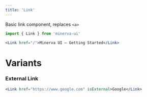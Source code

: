 ```yaml
---
title: 'Link'
---
```



Basic link component, replaces `<a>`

```js
import { Link } from 'minerva-ui'
```

```jsx live
<Link href="/">Minerva UI – Getting Started</Link>
```

# Variants

### External Link
```jsx live
<Link href="https://www.google.com" isExternal>Google</Link>
```
